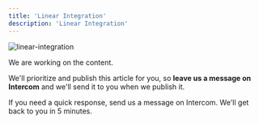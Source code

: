```yaml
---
title: 'Linear Integration'
description: 'Linear Integration'
---
```


![linear-integration](/images/linear-integration.png)

We are working on the content. 

We'll prioritize and publish this article for you, so **leave us a message on Intercom** and we'll send it to you when we publish it.

If you need a quick response, send us a message on Intercom. We'll get back to you in 5 minutes.